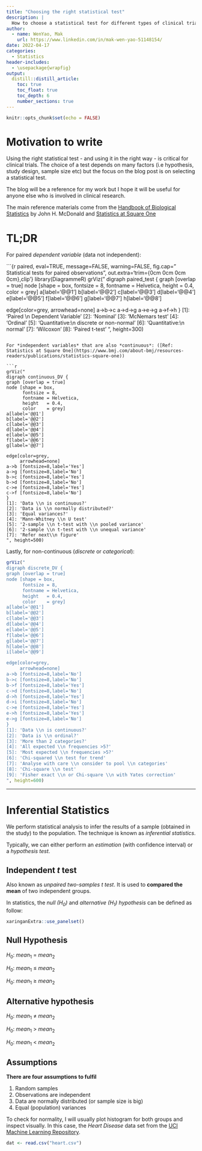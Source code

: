 ```yaml
---
title: "Choosing the right statistical test"
description: |
  How to choose a statistical test for different types of clinical trial data (page under construction)
author:
  - name: WenYao, Mak
    url: https://www.linkedin.com/in/mak-wen-yao-51148154/
date: 2022-04-17
categories: 
  - Statistics
header-includes: 
  - \usepackage{wrapfig}
output:
  distill::distill_article:
    toc: true
    toc_float: true
    toc_depth: 6
    number_sections: true
---
```



```r
knitr::opts_chunk$set(echo = FALSE)
```

# Motivation to write 

Using the right statistical test - and using it in the right way - is critical for clinical trials. The choice of a test depends on many factors (i.e hypothesis, study design, sample size etc) but the focus on the blog post is on selecting a statistical test. 

The blog will be a reference for my work but I hope it will be useful for anyone else who is involved in clinical research. 

The main reference materials come from the [Handbook of Biological Statistics](http://www.biostathandbook.com/index.html) by John H. McDonald and [Statistics at Square One](https://www.bmj.com/about-bmj/resources-readers/publications/statistics-square-one)

# TL;DR

For paired *dependent variable* (data not independent):

\vspace{-5truemm}

```{r paired, eval=TRUE, message=FALSE, warning=FALSE, fig.cap=" Statistical tests for paired observations", out.extra='trim={0cm 0cm 0cm 0cm},clip'}
library(DiagrammeR)
grViz("
digraph paired_test {
graph [overlap = true]
node [shape = box, 
      fontsize = 8,
      fontname = Helvetica, 
      height   = 0.4,
      color    = grey]
a[label='@@1']
b[label='@@2']
c[label='@@3']
d[label='@@4']
e[label='@@5']
f[label='@@6']
g[label='@@7']
h[label='@@8']

edge[color=grey, 
     arrowhead=none]
a->b->c
a->d->g
a->e->g
a->f->h
}
[1]: 'Paired \\n Dependent Variable'
[2]: 'Nominal'
[3]: 'McNemars test'
[4]: 'Ordinal'
[5]: 'Quantitative:\\n discrete or non-normal'
[6]: 'Quantitative:\\n normal'
[7]: 'Wilcoxon'
[8]: 'Paired t-test'
", height=300)
```

For *independent variables* that are also *continuous*: ([Ref: Statistics at Square One](https://www.bmj.com/about-bmj/resources-readers/publications/statistics-square-one))

```r
grViz("
digraph continuous_DV {
graph [overlap = true]
node [shape = box, 
      fontsize = 8,
      fontname = Helvetica, 
      height   = 0.4,
      color    = grey]
a[label='@@1']
b[label='@@2']
c[label='@@3']
d[label='@@4']
e[label='@@5']
f[label='@@6']
g[label='@@7']

edge[color=grey, 
     arrowhead=none]
a->b [fontsize=8,label='Yes']
a->g [fontsize=8,label='No']
b->c [fontsize=8,label='Yes']
b->d [fontsize=8,label='No']
c->e [fontsize=8,label='Yes']
c->f [fontsize=8,label='No']
}
[1]: 'Data \\n is continuous?'
[2]: 'Data is \\n normally distributed?'
[3]: 'Equal variances?'
[4]: 'Mann-Whitney \\n U test'
[5]: '2-sample \\n t-test with \\n pooled variance'
[6]: '2-sample \\n t-test with \\n unequal variance'
[7]: 'Refer next\\n figure'
", height=500)
```

Lastly, for non-continuous (*discrete* or *categorical*): 

```r
grViz("
digraph discrete_DV {
graph [overlap = true]
node [shape = box, 
      fontsize = 8,
      fontname = Helvetica, 
      height   = 0.4,
      color    = grey]
a[label='@@1']
b[label='@@2']
c[label='@@3']
d[label='@@4']
e[label='@@5']
f[label='@@6']
g[label='@@7']
h[label='@@8']
i[label='@@9']

edge[color=grey, 
     arrowhead=none]
a->b [fontsize=8,label='No']
b->c [fontsize=8,label='No']
b->f [fontsize=8,label='Yes']
c->d [fontsize=8,label='No']
d->h [fontsize=8,label='Yes']
d->i [fontsize=8,label='No']
c->e [fontsize=8,label='Yes']
e->h [fontsize=8,label='Yes']
e->g [fontsize=8,label='No']
}
[1]: 'Data \\n is continuous?'
[2]: 'Data is \\n ordinal?'
[3]: 'More than 2 categories?'
[4]: 'All expected \\n frequencies >5?'
[5]: 'Most expected \\n frequencies >5?'
[6]: 'Chi-squared \\n test for trend'
[7]: 'Analyse with care \\n consider to pool \\n categories'
[8]: 'Chi-square \\n test'
[9]: 'Fisher exact \\n or Chi-square \\n with Yates correction'
", height=600)
```

---

# Inferential Statistics 

We perform statistical analysis to infer the results of a sample (obtained in the study) to the population. The technique is known as *inferential statistics*. 

Typically, we can either perform an *estimation* (with confidence interval) or a *hypothesis test*. 

## Independent *t* test

Also known as *unpaired two-samples t test*. It is used to **compared the mean** of two independent groups. 

In statistics, the *null ($H_{0}$)* and *alternative ($H_{1}$) hypothesis* can be defined as follow: 

```r
xaringanExtra::use_panelset()
```

::::: {.panelset}

::: {.panel}

## Null Hypothesis {.panel-name}

$H_{0}$: $mean_{1}$ = $mean_{2}$

$H_{0}$: $mean_{1}$ $\leq$ $mean_{2}$

$H_{0}$: $mean_{1}$ $\geq$ $mean_{2}$
:::

::: {.panel}

## Alternative hypothesis {.panel-name}

$H_{0}$: $mean_{1}$ $\neq$ $mean_{2}$

$H_{0}$: $mean_{1}$ > $mean_{2}$

$H_{0}$: $mean_{1}$ < $mean_{2}$

:::

::: {.panel}

## Assumptions {.panel-name}

**There are four assumptions to fulfil**

1. Random samples 
2. Observations are independent 
3. Data are normally distributed (or sample size is big)
4. Equal (population) variances
:::
:::::

To check for normality, I will usually plot histogram for both groups and inspect visually. In this case, the *Heart Disease* data set from the [UCI Machine Learning Repository](https://archive.ics.uci.edu/ml/datasets/Heart+Disease). 

```r
dat <- read.csv("heart.csv")
```

